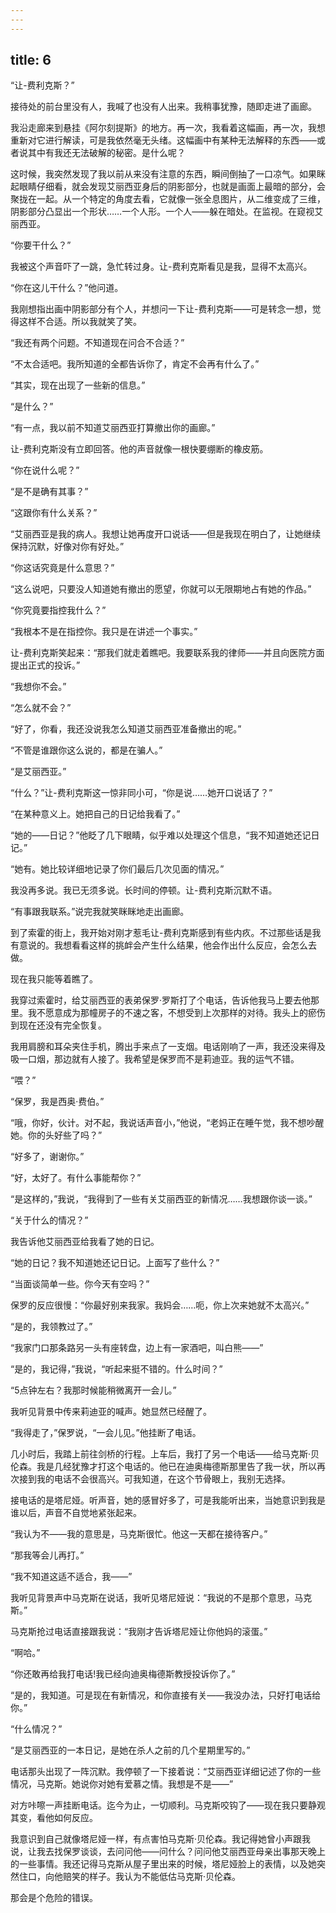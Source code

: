 ```yaml
---
---
---
```

title: 6
---




“让-费利克斯？”

接待处的前台里没有人，我喊了也没有人出来。我稍事犹豫，随即走进了画廊。

我沿走廊来到悬挂《阿尔刻提斯》的地方。再一次，我看着这幅画，再一次，我想重新对它进行解读，可是我依然毫无头绪。这幅画中有某种无法解释的东西——或者说其中有我还无法破解的秘密。是什么呢？

这时候，我突然发现了我以前从来没有注意的东西，瞬间倒抽了一口凉气。如果眯起眼睛仔细看，就会发现艾丽西亚身后的阴影部分，也就是画面上最暗的部分，会聚拢在一起。从一个特定的角度去看，它就像一张全息图片，从二维变成了三维，阴影部分凸显出一个形状……一个人形。一个人——躲在暗处。在监视。在窥视艾丽西亚。

“你要干什么？”

我被这个声音吓了一跳，急忙转过身。让-费利克斯看见是我，显得不太高兴。

“你在这儿干什么？”他问道。

我刚想指出画中阴影部分有个人，并想问一下让-费利克斯——可是转念一想，觉得这样不合适。所以我就笑了笑。

“我还有两个问题。不知道现在问合不合适？”

“不太合适吧。我所知道的全都告诉你了，肯定不会再有什么了。”

“其实，现在出现了一些新的信息。”

“是什么？”

“有一点，我以前不知道艾丽西亚打算撤出你的画廊。”

让-费利克斯没有立即回答。他的声音就像一根快要绷断的橡皮筋。

“你在说什么呢？”

“是不是确有其事？”

“这跟你有什么关系？”

“艾丽西亚是我的病人。我想让她再度开口说话——但是我现在明白了，让她继续保持沉默，好像对你有好处。”

“你这话究竟是什么意思？”

“这么说吧，只要没人知道她有撤出的愿望，你就可以无限期地占有她的作品。”

“你究竟要指控我什么？”

“我根本不是在指控你。我只是在讲述一个事实。”

让-费利克斯笑起来：“那我们就走着瞧吧。我要联系我的律师——并且向医院方面提出正式的投诉。”

“我想你不会。”

“怎么就不会？”

“好了，你看，我还没说我怎么知道艾丽西亚准备撤出的呢。”

“不管是谁跟你这么说的，都是在骗人。”

“是艾丽西亚。”

“什么？”让-费利克斯这一惊非同小可，“你是说……她开口说话了？”

“在某种意义上。她把自己的日记给我看了。”

“她的——日记？”他眨了几下眼睛，似乎难以处理这个信息，“我不知道她还记日记。”

“她有。她比较详细地记录了你们最后几次见面的情况。”

我没再多说。我已无须多说。长时间的停顿。让-费利克斯沉默不语。

“有事跟我联系。”说完我就笑眯眯地走出画廊。

到了索霍的街上，我开始对刚才惹毛让-费利克斯感到有些内疚。不过那些话是我有意说的。我想看看这样的挑衅会产生什么结果，他会作出什么反应，会怎么去做。

现在我只能等着瞧了。

我穿过索霍时，给艾丽西亚的表弟保罗·罗斯打了个电话，告诉他我马上要去他那里。我不愿意成为那幢房子的不速之客，不想受到上次那样的对待。我头上的瘀伤到现在还没有完全恢复。

我用肩膀和耳朵夹住手机，腾出手来点了一支烟。电话刚响了一声，我还没来得及吸一口烟，那边就有人接了。我希望是保罗而不是莉迪亚。我的运气不错。

“喂？”

“保罗，我是西奥·费伯。”

“哦，你好，伙计。对不起，我说话声音小，”他说，“老妈正在睡午觉，我不想吵醒她。你的头好些了吗？”

“好多了，谢谢你。”

“好，太好了。有什么事能帮你？”

“是这样的，”我说，“我得到了一些有关艾丽西亚的新情况……我想跟你谈一谈。”

“关于什么的情况？”

我告诉他艾丽西亚给我看了她的日记。

“她的日记？我不知道她还记日记。上面写了些什么？”

“当面谈简单一些。你今天有空吗？”

保罗的反应很慢：“你最好别来我家。我妈会……呃，你上次来她就不太高兴。”

“是的，我领教过了。”

“我家门口那条路另一头有座转盘，边上有一家酒吧，叫白熊——”

“是的，我记得，”我说，“听起来挺不错的。什么时间？”

“5点钟左右？我那时候能稍微离开一会儿。”

我听见背景中传来莉迪亚的喊声。她显然已经醒了。

“我得走了，”保罗说，“一会儿见。”他挂断了电话。

几小时后，我踏上前往剑桥的行程。上车后，我打了另一个电话——给马克斯·贝伦森。我是几经犹豫才打这个电话的。他已在迪奥梅德斯那里告了我一状，所以再次接到我的电话不会很高兴。可我知道，在这个节骨眼上，我别无选择。

接电话的是塔尼娅。听声音，她的感冒好多了，可是我能听出来，当她意识到我是谁以后，声音不自觉地紧张起来。

“我认为不——我的意思是，马克斯很忙。他这一天都在接待客户。”

“那我等会儿再打。”

“我不知道这适不适合，我——”

我听见背景声中马克斯在说话，我听见塔尼娅说：“我说的不是那个意思，马克斯。”

马克斯抢过电话直接跟我说：“我刚才告诉塔尼娅让你他妈的滚蛋。”

“啊哈。”

“你还敢再给我打电话!我已经向迪奥梅德斯教授投诉你了。”

“是的，我知道。可是现在有新情况，和你直接有关——我没办法，只好打电话给你。”

“什么情况？”

“是艾丽西亚的一本日记，是她在杀人之前的几个星期里写的。”

电话那头出现了一阵沉默。我停顿了一下接着说：“艾丽西亚详细记述了你的一些情况，马克斯。她说你对她有爱慕之情。我想是不是——”

对方咔嚓一声挂断电话。迄今为止，一切顺利。马克斯咬钩了——现在我只要静观其变，看他如何反应。

我意识到自己就像塔尼娅一样，有点害怕马克斯·贝伦森。我记得她曾小声跟我说，让我去找保罗谈谈，去问问他——问什么？问问他艾丽西亚母亲出事那天晚上的一些事情。我还记得马克斯从屋子里出来的时候，塔尼娅脸上的表情，以及她突然住口，向他赔笑的样子。我认为不能低估马克斯·贝伦森。

那会是个危险的错误。